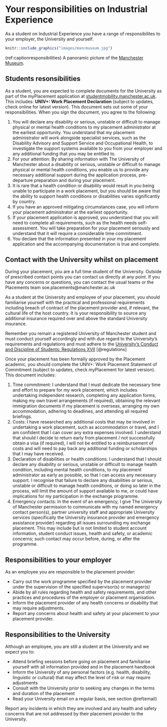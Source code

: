 # Your responsibilities on Industrial Experience {#you}

As a student on Industrial Experience you have a range of responsibilites to your employer, the University and yourself.

```r
knitr::include_graphics("images/mancmuseum.jpg")
```

(ref:captionresponsibilities) A panoramic picture of the [Manchester Museum](https://en.wikipedia.org/wiki/Manchester_Museum).

## Students resonsibilities {#students}

As a student, you are expected to complete documents for the University as part of the myPlacement application at [studentmobility.manchester.ac.uk](https://studentmobility.manchester.ac.uk/). This includes: **UNIV+: Work Placement Declaration **(subject to updates, check online for latest version). This document sets out some of your responsibilities. When you sign the document, you agree to the following:

1. You will declare any disability or serious, unstable or difficult to manage physical or mental health conditions to my placement administrator at the earliest opportunity. You understand that my placement administrator will work alongside specialist services, such as the Disability Advisory and Support Service and Occupational Health, to investigate the support systems available to you from your employer and any additional funding that you may be entitled to.
1. For your attention: By sharing information with The University of Manchester about a disability or serious, unstable or difficult to manage physical or mental health conditions, you enable us to provide any necessary additional support during the application process, pre-departure preparation and during your placement.
1. It is rare that a health condition or disability would result in you being unable to participate in a work placement, but you should be aware that the ability to support health conditions or disabilities varies significantly by country.
1. If you have an approved mitigating circumstances case, you will inform your placement administrator at the earliest opportunity.
1. If your placement application is approved, you understand that you will need to complete all requirements, such as the health needs self-assessment. You will take preparation for your placement seriously and understand that it
will require a considerable time commitment.
1. You declare that the information presented in your my placement application and the accompanying documentation is true and complete.

##  Contact with the University whilst on placement 
During your placement, you are a full time student of the University. Outside of prescribed contact points you can contact us directly at any point. If you have any concerns or questions, you can contact the usual teams or the Placements team soe.placements@manchester.ac.uk

As a student at the University and employee of your placement, you should familiarise yourself with the practical and professional requirements including breach of contract of the placement provider and, if relevant, the cultural life of the host country. It is your responsibility to source any additional insurance required over and above the standard University
insurance.

Remember you remain a registered University of Manchester student and must conduct yourself accordingly and with due regard to the University’s requirements and regulations and must adhere to the
[University’s Conduct and Discipline of Students: Regulations XVII](https://documents.manchester.ac.uk/DocuInfo.aspx?DocID=6530) [@regulations]

Once your placement has been formally approved by the Placement academic, you should complete the UNIV+: Work Placement Statement of Commitment (subject to updates, check myPlacement for latest version). This document includes:


1. Time commitment: I understand that I must dedicate the necessary time and effort to prepare for my work placement, which includes undertaking independent research, completing any application forms, making my own travel arrangements (if required), obtaining the relevant immigration documents if my
placement is overseas, arranging my own accommodation, adhering to deadlines, and attending all required briefings.
1. Costs: I have researched any additional costs that may be involved in undertaking a work placement, such as accommodation or travel, and I am confident that I can cover any extra expenses involved. I understand that should I decide to return early from placement / not successfully obtain a visa (if required), I will not be entitled to a reimbursement of costs and will need to pay back any additional funding or scholarships that I may have received.
1. Declaration of disabilities or health conditions: I understand that I should declare any disability or serious, unstable or difficult to manage health condition, including mental health conditions, to my placement administrator as early as possible, so that I can access any necessary support. I recognise that failure to declare any disabilities or serious, unstable or difficult to manage health conditions, or doing so later in the process, will limit the amount of support available to me, or could have implications for my participation in the exchange programme.
1. Emergency contacts: In the event of an emergency, I give The University of Manchester permission to communicate with my named emergency contact person(s), partner university staff and appropriate University services (specifically the University insurance provider and emergency assistance provider) regarding all issues surrounding my exchange placement. This may include but is not limited to student account information, student conduct issues, health and safety, or academic concerns; such contact
may occur before, during, or after the programme.

## Responsibilities to your employer {#remployer}

As an employee you are responsible to the placement provider:

* Carry out the work programme specified by the placement provider under the supervision of the specified supervisor(s) or manager(s)
* Abide by all rules regarding health and safety requirements, and other practices and procedures of the employer or placement organisation.
* Inform the placement provider of any health concerns or disability that may require adjustments.
* Report any concerns about health and safety at your placement to your placement provider.


## Responsibilities to the University {#runi}

Although an employee, you are still a student at the University and we expect you to:

*  Attend briefing sessions before going on placement and familiarise yourself with all information provided and in the placement handbook
* Inform the University of any personal factors (e.g. health, disability, linguistic or cultural) that may affect the level of risk or may require adjustments
* Consult with the University prior to seeking any changes in the terms and duration of the placement
* Read your University email on a regular basis, see section \@ref(email)

Report any incidents in which they are involved and any health and safety concerns that are not addressed by their placement provider to the University. 

